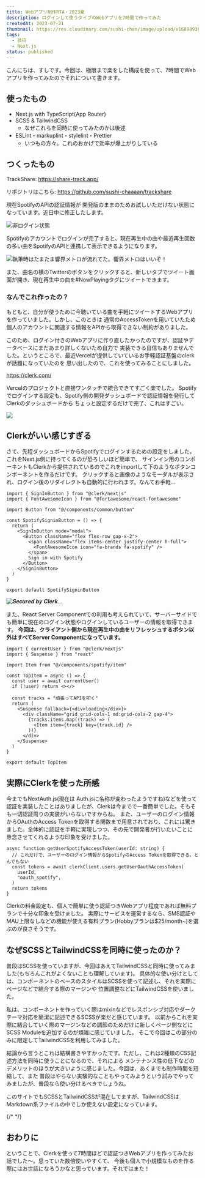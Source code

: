 ```yaml
---
title: Webアプリ制作RTA・2023夏
description: ログインして使うタイプのWebアプリを7時間で作ってみた
createdAt: 2023-07-21
thumbnail: https://res.cloudinary.com/sushi-chan/image/upload/v1689893806/tech/track-share/%E3%82%B9%E3%82%AF%E3%83%AA%E3%83%BC%E3%83%B3%E3%82%B7%E3%83%A7%E3%83%83%E3%83%88_2023-07-21_075605_eid3wa.png
tags:
  - 技術
  - Next.js
status: published
---
```



こんにちは、すしです。今回は、極限まで楽をした構成を使って、7時間でWebアプリを作ってみたのでそれについて書きます。

## 使ったもの

- Next.js with TypeScript(App Router)
- SCSS & TailwindCSS
  - なぜこれらを同時に使ってみたのかは後述
- ESLint・markuplint・stylelint・Prettier
  - いつもの方々。これのおかげで効率が爆上がりしている

## つくったもの

TrackShare: https://share-track.app/

リポジトリはこちら: https://github.com/sushi-chaaaan/trackshare

<MessageCard type="alert">
  現在SpotifyのAPIの認証情報が
  開発版のままのためお試しいただけない状態になっています。近日中に修正したします。
</MessageCard>

![非ログイン状態](https://res.cloudinary.com/sushi-chan/image/upload/v1689893972/tech/track-share/%E3%82%B9%E3%82%AF%E3%83%AA%E3%83%BC%E3%83%B3%E3%82%B7%E3%83%A7%E3%83%83%E3%83%88_2023-07-21_075926_cuhofx.png)

Spotifyのアカウントでログインが完了すると、現在再生中の曲や最近再生回数の多い曲をSpotifyのAPIと連携して表示できるようになります。

![執筆時はたまたま響界メトロが流れてた。響界メトロはいいぞ！](https://res.cloudinary.com/sushi-chan/image/upload/v1689894110/tech/track-share/%E3%82%B9%E3%82%AF%E3%83%AA%E3%83%BC%E3%83%B3%E3%82%B7%E3%83%A7%E3%83%83%E3%83%88_2023-07-21_080144_gs7kna.png)

また、曲名の横のTwitterのボタンをクリックすると、新しいタブでツイート画面が開き、現在再生中の曲を#NowPlayingタグにツイートできます。

<TweetCard id="1682169378736070657" />

### なんでこれ作ったの？

もともと、自分が使うために今聴いている曲を手軽にツイートするWebアプリを作っていました。しかし、このときは
通常のAccessTokenを用いていたため個人のアカウントに関連する情報をAPIから取得できない制約がありました。

このため、ログイン付きのWebアプリに作り直したかったのですが、認証やデータベースにまだあまり詳しくないため自力で
実装できる自信もありませんでした。というところで、最近Vercelが提供していているお手軽認証基盤のclerkが話題になっていたのを
思い出したので、これを使ってみることにしました。

https://clerk.com/

Vercelのプロジェクトと直接ワンタッチで統合できてすごく楽でした。
Spotifyでログインする設定も、Spotify側の開発ダッシュボードで認証情報を発行してClerkのダッシュボードから
ちょっと設定するだけで完了、これはすごい。

![](https://res.cloudinary.com/sushi-chan/image/upload/v1689894667/tech/track-share/%E3%82%B9%E3%82%AF%E3%83%AA%E3%83%BC%E3%83%B3%E3%82%B7%E3%83%A7%E3%83%83%E3%83%88_2023-07-21_081101_po3ssw.png)

## Clerkがいい感じすぎる

さて、先程ダッシュボードからSpotifyでログインするための設定をしました。これをNext.js側に持ってくるのが恐ろしいほど簡単で、
サインイン用のコンポーネントもClerkから提供されているのでこれをimportして下のようなボタンコンポーネントを作るだけです。
クリックすると画像のようなモーダルが表示され、ログイン後のリダイレクトも自動的に行われます。なんてお手軽...

```tsx
import { SignInButton } from "@clerk/nextjs"
import { FontAwesomeIcon } from "@fortawesome/react-fontawesome"

import Button from "@/components/common/button"

const SpotifySigninButton = () => {
  return (
    <SignInButton mode="modal">
      <Button className="flex flex-row gap-x-2">
        <span className="flex items-center justify-center h-full">
          <FontAwesomeIcon icon="fa-brands fa-spotify" />
        </span>
        Sign in with Spotify
      </Button>
    </SignInButton>
  )
}

export default SpotifySigninButton
```

![𝑺𝒆𝒄𝒖𝒓𝒆𝒅 𝒃𝒚 𝑪𝒍𝒆𝒓𝒌...](https://res.cloudinary.com/sushi-chan/image/upload/v1689894001/tech/track-share/%E3%82%B9%E3%82%AF%E3%83%AA%E3%83%BC%E3%83%B3%E3%82%B7%E3%83%A7%E3%83%83%E3%83%88_2023-07-21_075956_bv5nmi.png)

また、React Server Componentでの利用も考えられていて、サーバーサイドでも簡単に現在のログイン状態やログインしているユーザーの情報を取得できます。
**今回は、クライアント側から現在再生中の曲をリフレッシュするボタン以外はすべてServer Componentになっています。**

```tsx title="サーバーサイドでユーザー情報を取得して再生回数の多い曲を取得するコンポーネントの例"
import { currentUser } from "@clerk/nextjs"
import { Suspense } from "react"

import Item from "@/components/spotify/item"

const TopItem = async () => {
  const user = await currentUser()
  if (!user) return <></>

  const tracks = "頑張ってAPIを叩く"
  return (
    <Suspense fallback={<div>loading</div>}>
      <div className="grid grid-cols-1 md:grid-cols-2 gap-4">
        {tracks.items.map((track) => (
          <Item item={track} key={track.id} />
        ))}
      </div>
    </Suspense>
  )
}

export default TopItem
```

## 実際にClerkを使った所感

今までもNextAuth.js(現在は Auth.jsに名称が変わったようですね)などを使って認証を実装したことはありましたが、Clerkは今までで一番簡単でした。そもそも一切認証周りの実装がいらないですからね。
また、ユーザーのログイン情報からOAuthのAccess Tokenを取得する関数まで用意されており、これには驚きました。全体的に認証を手軽に実現しつつ、その先で開発者が行いたいことに
専念させてくれるような印象を受けました。

```tsx title="ログイン情報からOAuth Access Tokenを取得するコード"
async function getUserSpotifyAccessToken(userId: string) {
  // これだけで、ユーザーのログイン情報からSpotifyのAccess Tokenを取得できる。とんでもない
  const tokens = await clerkClient.users.getUserOauthAccessToken(
    userId,
    "oauth_spotify",
  )
  return tokens
}
```

Clerkの料金設定も、個人で簡単に使う認証つきWebアプリ程度であれば無料プランで十分な印象を受けました。
実際にサービスを運営するなら、SMS認証やMAU上限なしなどの機能が使える有料プラン(Hobbyプランは$25/month~)を選ぶのが良さそうです。

## なぜSCSSとTailwindCSSを同時に使ったのか？

普段はSCSSを使っていますが、今回はあえてTailwindCSSと同時に使ってみました(もちろんこれがよくないことも理解しています)。
具体的な使い分けとしては、コンポーネントのベースのスタイルはSCSSを使って記述し、それを実際にページなどで結合する際のマージンや
位置調整などにTailwindCSSを使いました。

私は、コンポーネントを作っていく際はmixinなどでレスポンシブ対応やダークテーマ対応を簡潔に記述できるSCSSが楽だと感じています。
以前からこれを実際に結合していく際のマージンなどの調節のためだけに新しくページ側などにSCSS Moduleを追加するのが煩雑に感じていました。
そこで今回はこの部分のみに限定してTailwindCSSを利用してみました。

結論から言うとこれは結構書きやすかったです。ただし、これは2種類のCSS記述方法を同時に使うことになるので、それによる
メンテナンス性の低下などのデメリットのほうが大きいように感じました。今回は、あくまでも制作時間を短縮して、また
普段はやらない実験的なこともやってみようという試みでやってみましたが、普段なら使い分けるべきでしょうね。

このサイトでもSCSSとTailwindCSSが混在してますが、TailwindCSSはMarkdown系ファイルの中でしか使えない設定になっています。

{/* <UrlCard url="https://sushichan.live/blog/post/tech/build-my-website#ブログをmdxで構築した" /> */}

## おわりに

ということで、Clerkを使って7時間ほどで認証つきWebアプリを作ってみたお話でした～。思っていた数倍使いやすくて、
今後も個人で小規模なものを作る際にはお世話になろうかなと思っています。それではまた！
